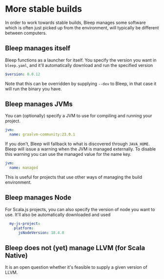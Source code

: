 # More stable builds

In order to work towards stable builds, Bleep manages some software which is often just picked up from the environment,
will typically be different between computers.

## Bleep manages itself

Bleep functions as a launcher for itself.
You specify the version you want in `bleep.yaml`, and it'll automatically download and run the specified version

```yaml
$version: 0.0.12
```

Note that this can be overridden by supplying `--dev` to Bleep, in that case it will run the binary you have.

## Bleep manages JVMs

You can (optionally) specify a JVM to use for compiling and running your project.

```yaml
jvm:
  name: graalvm-community:23.0.1
```

If you don't, Bleep will fallback to what is discovered through `JAVA_HOME`. Bleep will issue a warning when the JVM is managed externally.
To disable this warning you can use the managed value for the name key.

```yaml
jvm:
  name: managed
```

This is useful for projects that use other ways of managing the build environment.

## Bleep manages Node

For Scala.js projects, you can also specify the version of node you want to use. It'll also be automatically downloaded and used
```yaml
  my-js-project:
    platform:
      jsNodeVersion: 18.4.0
```

## Bleep does not (yet) manage LLVM (for Scala Native)

It is an open question whether it's feasible to supply a given version of LLVM.
